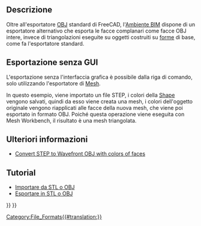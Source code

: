 <languages/>

{{Docnav/it
|[[Arch_DAE/it|DAE]]
|[[Arch_JSON/it|JSON]]
|[[BIM_Workbench/it|BIM]]
|IconL=
|IconR=
|IconC=Workbench_BIM.svg
}}

{{TOCright}}

<span id="Description"></span>
==Descrizione==

Oltre all'esportatore [https://en.wikipedia.org/wiki/Wavefront_.obj_file OBJ] standard di FreeCAD, l'[[BIM_Workbench/it|Ambiente BIM]] dispone di un esportatore alternativo che esporta le facce complanari come facce OBJ intere, invece di triangolazioni eseguite su oggetti costruiti su [[Shape/it|forme]] di base, come fa l'esportatore standard.

<span id="Exporting_without_GUI"></span>
== Esportazione senza GUI ==

L'esportazione senza l'interfaccia grafica è possibile dalla riga di comando, solo utilizzando l'esportatore di [[Mesh_Workbench/it|Mesh]].

In questo esempio, viene importato un file STEP, i colori della [[Shape/it|Shape]] vengono salvati, quindi da esso viene creata una mesh, i colori dell'oggetto originale vengono riapplicati alle facce della nuova mesh, che viene poi esportato in formato OBJ. Poiché questa operazione viene eseguita con Mesh Workbench, il risultato è una mesh triangolata.

{{Code|code=
import Mesh
import MeshPart
import Import

data = Import.open("example.stp")
shape = data[0][0].Shape
shape_colors = data[0][1]

mesh = MeshPart.meshFromShape(Shape=shape, LinearDeflection=0.1, Segments=True)

face_colors = [(0, 0, 0)] * mesh.CountFacets

for i in range(mesh.countSegments()):
    color = shape_colors[i]
    segm = mesh.getSegment(i)
    for j in segm:
        face_colors[j] = color

mesh.write(Filename="new_example.obj", Material=face_colors, Format="obj")
}}

<span id="More_information"></span>
== Ulteriori informazioni ==

<div class="mw-translate-fuzzy">
* [https://forum.freecadweb.org/viewtopic.php?f=8&t=37452 Convert STEP to Wavefront OBJ with colors of faces]
</div>

<span id="Tutorials"></span>
==Tutorial==

* [[Import_from_STL_or_OBJ/it|Importare da STL o OBJ]]
* [[Export_to_STL_or_OBJ/it|Esportare in STL o OBJ]]


{{Docnav/it
|[[Arch_DAE/it|DAE]]
|[[Arch_JSON/it|JSON]]
|[[BIM_Workbench/it|BIM]]
|IconL=
|IconR=
|IconC=Workbench_BIM.svg
}}

{{BIM_Tools_navi{{#translation:}}}}
{{Userdocnavi{{#translation:}}}}
[[Category:File_Formats{{#translation:}}]]